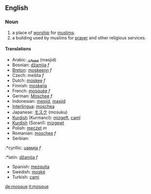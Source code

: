 ==English==
===Noun===
#a place of [[worship]] for [[muslims]].
#a building used by muslims for [[prayer]] and other religious services.

====Translations====
*Arabic: [[مسجد]] (masjid)
*Bosnian: [[džamija]] ''f''
*[[Breton]]: [[moskeenn]] ''f''
*Czech: mešita ''f''
*Dutch: [[moskee]] ''f''
*Finnish: [[moskeija]]
*French: [[mosquée]] ''f''
*German: [[Moschee]] ''f''
*Indonesian: [[mesjid]],  [[masjid]]
*[[Interlingua]]: [[moschea]]
*Japanese: [[モスク]] (mosuku)
*[[Kurdish]] (Kurmancî): [[mizgeft]], [[camî]]
*[[Kurdish]] (Soranî): [[mizgewt]]
*Polish: [[meczet]] ''m''
*Romanian: [[moschee]] ''f''
*Serbian:
:*cyrillic: [[џамија]] ''f''
:*latin: [[džamija]] ''f''
*Spanish: [[mezquita]]
*Swedish: [[moské]]
*Turkish: [[cami]]

[[de:mosque]]
[[it:mosque]]